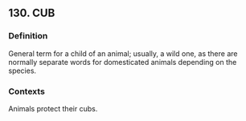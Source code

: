 ## 130. CUB
### Definition
General term for a child of an animal; usually, a wild one, as there are normally separate words for domesticated animals depending on the species.

### Contexts
Animals protect their cubs.

